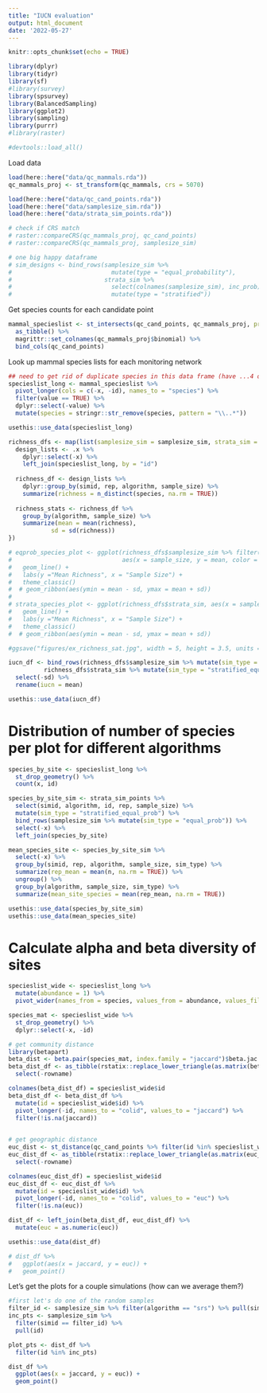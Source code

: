 ```yaml
---
title: "IUCN evaluation"
output: html_document
date: '2022-05-27'
---
```


```r
knitr::opts_chunk$set(echo = TRUE)
```

```r
library(dplyr)
library(tidyr)
library(sf)
#library(survey)
library(spsurvey)
library(BalancedSampling)
library(ggplot2)
library(sampling)
library(purrr)
#library(raster)

#devtools::load_all()
```

Load data
```r
load(here::here("data/qc_mammals.rda"))
qc_mammals_proj <- st_transform(qc_mammals, crs = 5070)

load(here::here("data/qc_cand_points.rda"))
load(here::here("data/samplesize_sim.rda"))
load(here::here("data/strata_sim_points.rda"))

# check if CRS match
# raster::compareCRS(qc_mammals_proj, qc_cand_points)
# raster::compareCRS(qc_mammals_proj, samplesize_sim)

# one big happy dataframe
# sim_designs <- bind_rows(samplesize_sim %>%
#                            mutate(type = "equal_probability"),
#                          strata_sim %>%
#                            select(colnames(samplesize_sim), inc_prob) %>% 
#                            mutate(type = "stratified"))
```

Get species counts for each candidate point
```r
mammal_specieslist <- st_intersects(qc_cand_points, qc_mammals_proj, prepared = TRUE, sparse = FALSE) %>%
  as_tibble() %>%
  magrittr::set_colnames(qc_mammals_proj$binomial) %>%
  bind_cols(qc_cand_points)
```

Look up mammal species lists for each monitoring network
```r
## need to get rid of duplicate species in this data frame (have ...4 or something similar appended)
specieslist_long <- mammal_specieslist %>%
  pivot_longer(cols = c(-x, -id), names_to = "species") %>%
  filter(value == TRUE) %>%
  dplyr::select(-value) %>%
  mutate(species = stringr::str_remove(species, pattern = "\\..*"))

usethis::use_data(specieslist_long)

richness_dfs <- map(list(samplesize_sim = samplesize_sim, strata_sim = strata_sim_points), ~ {
  design_lists <- .x %>%
    dplyr::select(-x) %>%
    left_join(specieslist_long, by = "id")
  
  richness_df <- design_lists %>% 
    dplyr::group_by(simid, rep, algorithm, sample_size) %>%
    summarize(richness = n_distinct(species, na.rm = TRUE))
  
  richness_stats <- richness_df %>%
    group_by(algorithm, sample_size) %>%
    summarize(mean = mean(richness),
            sd = sd(richness))
})

# eqprob_species_plot <- ggplot(richness_dfs$samplesize_sim %>% filter(sample_size <5000), 
#                               aes(x = sample_size, y = mean, color = algorithm)) +
#   geom_line() + 
#   labs(y ="Mean Richness", x = "Sample Size") +
#   theme_classic()
#  # geom_ribbon(aes(ymin = mean - sd, ymax = mean + sd))
# 
# strata_species_plot <- ggplot(richness_dfs$strata_sim, aes(x = sample_size, y = mean, color = algorithm)) +
#   geom_line() + 
#   labs(y ="Mean Richness", x = "Sample Size") +
#   theme_classic()
#  # geom_ribbon(aes(ymin = mean - sd, ymax = mean + sd))

#ggsave("figures/ex_richness_sat.jpg", width = 5, height = 3.5, units = "in")
```
```r
iucn_df <- bind_rows(richness_dfs$samplesize_sim %>% mutate(sim_type = "equal_prob"),
          richness_dfs$strata_sim %>% mutate(sim_type = "stratified_equal_prob")) %>%
  select(-sd) %>%
  rename(iucn = mean)

usethis::use_data(iucn_df)
```

# Distribution of number of species per plot for different algorithms
```r
species_by_site <- specieslist_long %>%
  st_drop_geometry() %>%
  count(x, id)

species_by_site_sim <- strata_sim_points %>%
  select(simid, algorithm, id, rep, sample_size) %>%
  mutate(sim_type = "stratified_equal_prob") %>%
  bind_rows(samplesize_sim %>% mutate(sim_type = "equal_prob")) %>%
  select(-x) %>%
  left_join(species_by_site)

mean_species_site <- species_by_site_sim %>%
  select(-x) %>%
  group_by(simid, rep, algorithm, sample_size, sim_type) %>%
  summarize(rep_mean = mean(n, na.rm = TRUE)) %>%
  ungroup() %>% 
  group_by(algorithm, sample_size, sim_type) %>% 
  summarize(mean_site_species = mean(rep_mean, na.rm = TRUE))

usethis::use_data(species_by_site_sim)
usethis::use_data(mean_species_site)
```

# Calculate alpha and beta diversity of sites
```r
specieslist_wide <- specieslist_long %>%
  mutate(abundance = 1) %>%
  pivot_wider(names_from = species, values_from = abundance, values_fill = 0) 

species_mat <- specieslist_wide %>%
  st_drop_geometry() %>%
  dplyr::select(-x, -id)

# get community distance
library(betapart)
beta_dist <- beta.pair(species_mat, index.family = "jaccard")$beta.jac
beta_dist_df <- as_tibble(rstatix::replace_lower_triangle(as.matrix(beta_dist), by = NA)) %>%
  select(-rowname)

colnames(beta_dist_df) = specieslist_wide$id
beta_dist_df <- beta_dist_df %>%
  mutate(id = specieslist_wide$id) %>%
  pivot_longer(-id, names_to = "colid", values_to = "jaccard") %>%
  filter(!is.na(jaccard))
  

# get geographic distance
euc_dist <- st_distance(qc_cand_points %>% filter(id %in% specieslist_wide$id))
euc_dist_df <- as_tibble(rstatix::replace_lower_triangle(as.matrix(euc_dist), by = NA)) %>%
  select(-rowname)

colnames(euc_dist_df) = specieslist_wide$id
euc_dist_df <- euc_dist_df %>%
  mutate(id = specieslist_wide$id) %>%
  pivot_longer(-id, names_to = "colid", values_to = "euc") %>%
  filter(!is.na(euc))

dist_df <- left_join(beta_dist_df, euc_dist_df) %>%
  mutate(euc = as.numeric(euc))

usethis::use_data(dist_df)

# dist_df %>%
#   ggplot(aes(x = jaccard, y = euc)) +
#   geom_point()

```

Let's get the plots for a couple simulations (how can we average them?)
```r
#first let's do one of the random samples
filter_id <- samplesize_sim %>% filter(algorithm == "srs") %>% pull(simid) %>% .[1]
inc_pts <- samplesize_sim %>% 
  filter(simid == filter_id) %>%
  pull(id)

plot_pts <- dist_df %>% 
  filter(id %in% inc_pts)

dist_df %>%
  ggplot(aes(x = jaccard, y = euc)) +
  geom_point()
```

